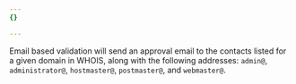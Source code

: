 ```yaml
---
{}

---
```


Email based validation will send an approval email to the contacts listed for a given domain in WHOIS, along with the following addresses: `admin@`, `administrator@`, `hostmaster@`, `postmaster@`, and `webmaster@`.
